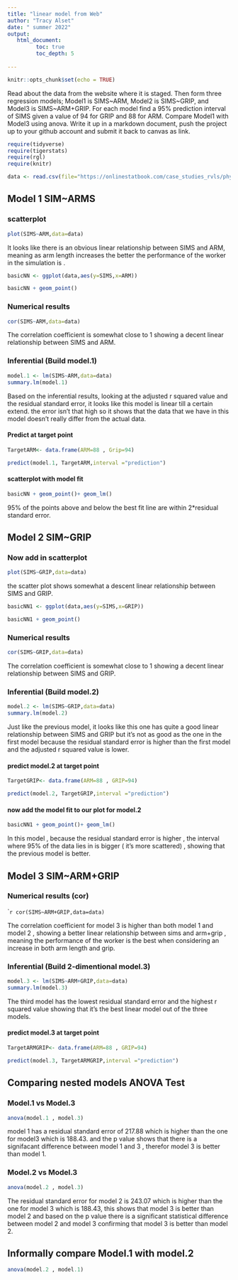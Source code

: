 ```yaml
---
title: "linear model from Web"
author: "Tracy Alset"
date: " summer 2022"
output:
   html_document:
         toc: true
         toc_depth: 5
        
---
```


```r
knitr::opts_chunk$set(echo = TRUE)
```

Read about the data from the website where it is staged.  Then form three regression models; Model1 is SIMS~ARM, Model2 is SIMS~GRIP, and Model3 is SIMS~ARM+GRIP. For each model find a 95% prediction interval of SIMS given a value of 94  for GRIP and 88 for ARM. Compare Model1 with Model3 using anova. Write it up in a markdown document, push the project up to your github account and submit it back to canvas as link. 

 


```r
require(tidyverse)
require(tigerstats)
require(rgl)
require(knitr)

```

```r
data <- read.csv(file="https://onlinestatbook.com/case_studies_rvls/physical_strength/data.txt",sep="",header=TRUE)  

```

## Model 1 SIM~ARMS
### scatterplot
```r
plot(SIMS~ARM,data=data)
```

It looks like there is an obvious linear relationship between SIMS and ARM, meaning as arm length increases the better the performance of the worker in the simulation is . 


```r
basicNN <- ggplot(data,aes(y=SIMS,x=ARM))
```
```r
basicNN + geom_point()
```



### Numerical results

```r
cor(SIMS~ARM,data=data)
```

The correlation coefficient is somewhat close to 1 showing a decent linear relationship between SIMS and ARM. 

### Inferential  (Build model.1)

```r
model.1 <- lm(SIMS~ARM,data=data)
summary.lm(model.1)
```

Based on the inferential results, looking at the adjusted r squared value and the residual standard error, it looks like this model is linear till a certain extend. the error isn't that high so it shows that the data that we have in this model doesn't really differ from the actual data.


#### Predict at target point

```r
TargetARM<- data.frame(ARM=88 , Grip=94)
```

```r
predict(model.1, TargetARM,interval ="prediction")
```


#### scatterplot with model fit
  
```r
basicNN + geom_point()+ geom_lm()
```  
  
  95% of the points above and below the best fit line are within 2*residual standard error. 
  

## Model 2 SIM~GRIP

### Now add in scatterplot
```r
plot(SIMS~GRIP,data=data)
```

the scatter plot shows somewhat a descent linear relationship between SIMS and GRIP.

```r
basicNN1 <- ggplot(data,aes(y=SIMS,x=GRIP))
```
```r
basicNN1 + geom_point()
```

### Numerical results 


```r
cor(SIMS~GRIP,data=data)
```

The correlation coefficient is somewhat close to 1 showing a decent linear relationship between SIMS and GRIP.

### Inferential  (Build model.2)
  
```r
model.2 <- lm(SIMS~GRIP,data=data)
summary.lm(model.2)
```

Just like the previous model, it looks like this one has quite a good linear relationship between SIMS and GRIP but it's not as good as the one in the first model because the residual standard error is higher than the first model and the adjusted r squared value is lower.


#### predict model.2 at target point

```r
TargetGRIP<- data.frame(ARM=88 , GRIP=94)
```

```r
predict(model.2, TargetGRIP,interval ="prediction")
```


#### now add the model fit to our plot for model.2
  
```r
basicNN1 + geom_point()+ geom_lm()
```  

In this model , because the residual standard error is higher , the interval where 95% of the data lies in is bigger ( it's more scattered) , showing that the previous model is better.


## Model 3 SIM~ARM+GRIP

### Numerical results (cor)

````r
cor(SIMS~ARM+GRIP,data=data)
```
  
The correlation coefficient for model 3 is higher than both model 1 and model 2 , showing a better linear relationship between sims and arm+grip , meaning the performance of the worker is the best when considering an increase in both arm length and grip.  
  
  
### Inferential  (Build 2-dimentional model.3)

```r
model.3 <- lm(SIMS~ARM+GRIP,data=data)
summary.lm(model.3)
```

The third model has the lowest residual standard error and the highest r squared value showing that it's the best linear model out of the three models.



#### predict model.3 at target point
```r
TargetARMGRIP<- data.frame(ARM=88 , GRIP=94)
```

```r
predict(model.3, TargetARMGRIP,interval ="prediction")
``` 

## Comparing nested models ANOVA Test

### Model.1 vs Model.3

```r
anova(model.1 , model.3)
```
model 1 has a residual standard error of 217.88 which is higher than the one for model3 which is 188.43. and the p value shows that there is a signifacant difference between model 1 and 3 , therefor model 3 is better than model 1. 


### Model.2 vs Model.3

```r
anova(model.2 , model.3)
```

The residual standard error for model 2 is 243.07 which is higher than the one for model 3 which is 188.43, this shows that model 3 is better than model 2 and based on the p value there is a significant statistical difference between model 2 and model 3 confirming that model 3 is better than model 2.


## Informally compare Model.1 with model.2
```r
anova(model.2 , model.1)
```




